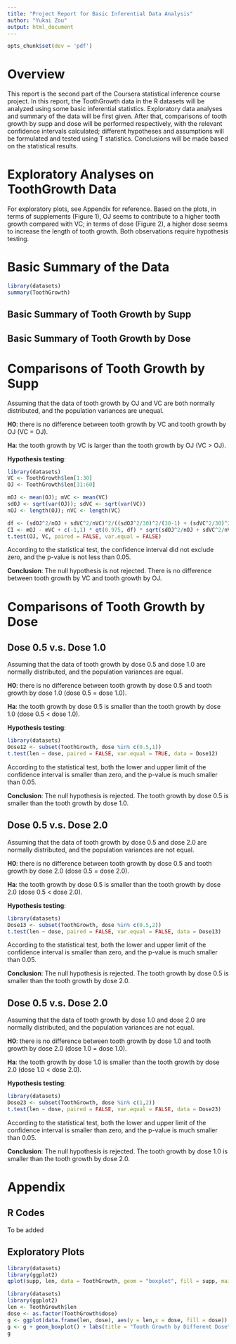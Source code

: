 ```yaml
---
title: "Project Report for Basic Inferential Data Analysis"
author: "Yukai Zou"
output: html_document
---
```

```r
opts_chunk$set(dev = 'pdf')
```

# Overview
This report is the second part of the Coursera statistical inference course project. In this report, the ToothGrowth data in the R datasets will be analyzed using some basic inferential statistics. Exploratory data analyses and summary of the data will be first given. After that, comparisons of tooth growth by supp and dose will be performed respectively, with the relevant confidence intervals calculated; different hypotheses and assumptions will be formulated and tested using T statistics. Conclusions will be made based on the statistical results.

# Exploratory Analyses on ToothGrowth Data
For exploratory plots, see Appendix for reference. Based on the plots, in terms of supplements (Figure 1), OJ seems to contribute to a higher tooth growth compared with VC; in terms of dose (Figure 2), a higher dose seems to increase the length of tooth growth. Both observations require hypothesis testing.

# Basic Summary of the Data
```r
library(datasets)
summary(ToothGrowth)
```

## Basic Summary of Tooth Growth by Supp
## Basic Summary of Tooth Growth by Dose

# Comparisons of Tooth Growth by Supp

Assuming that the data of tooth growth by OJ and VC are both normally distributed, and the population variances are unequal.

**H0**: there is no difference between tooth growth by VC and tooth growth by OJ (VC = OJ).

**Ha**: the tooth growth by VC is larger than the tooth growth by OJ (VC > OJ).

**Hypothesis testing**:
```r
library(datasets)
VC <- ToothGrowth$len[1:30]
OJ <- ToothGrowth$len[31:60]

mOJ <- mean(OJ); mVC <- mean(VC)
sdOJ <- sqrt(var(OJ)); sdVC <- sqrt(var(VC))
nOJ <- length(OJ); nVC <- length(VC)

df <- (sdOJ^2/nOJ + sdVC^2/nVC)^2/((sdOJ^2/30)^2/(30-1) + (sdVC^2/30)^2/(30-1))
CI <- mOJ - mVC + c(-1,1) * qt(0.975, df) * sqrt(sdOJ^2/nOJ + sdVC^2/nVC)
t.test(OJ, VC, paired = FALSE, var.equal = FALSE)
```

According to the statistical test, the confidence interval did not exclude zero, and the p-value is not less than 0.05.

**Conclusion**: The null hypothesis is not rejected. There is no difference between tooth growth by VC and tooth growth by OJ.

# Comparisons of Tooth Growth by Dose
## Dose 0.5 v.s. Dose 1.0

Assuming that the data of tooth growth by dose 0.5 and dose 1.0 are normally distributed, and the population variances are equal.

**H0**: there is no difference between tooth growth by dose 0.5 and tooth growth by dose 1.0 (dose 0.5 = dose 1.0).

**Ha**: the tooth growth by dose 0.5 is smaller than the tooth growth by dose 1.0 (dose 0.5 < dose 1.0).

**Hypothesis testing**:
```r
library(datasets)
Dose12 <- subset(ToothGrowth, dose %in% c(0.5,1))
t.test(len ~ dose, paired = FALSE, var.equal = TRUE, data = Dose12)
```

According to the statistical test, both the lower and upper limit of the confidence interval is smaller than zero, and the p-value is much smaller than 0.05.

**Conclusion**: The null hypothesis is rejected. The tooth growth by dose 0.5 is smaller than the tooth growth by dose 1.0.

## Dose 0.5 v.s. Dose 2.0

Assuming that the data of tooth growth by dose 0.5 and dose 2.0 are normally distributed, and the population variances are not equal.

**H0**: there is no difference between tooth growth by dose 0.5 and tooth growth by dose 2.0 (dose 0.5 = dose 2.0).

**Ha**: the tooth growth by dose 0.5 is smaller than the tooth growth by dose 2.0 (dose 0.5 < dose 2.0).

**Hypothesis testing**:
```r
library(datasets)
Dose13 <- subset(ToothGrowth, dose %in% c(0.5,2))
t.test(len ~ dose, paired = FALSE, var.equal = FALSE, data = Dose13)
```

According to the statistical test, both the lower and upper limit of the confidence interval is smaller than zero, and the p-value is much smaller than 0.05.

**Conclusion**: The null hypothesis is rejected. The tooth growth by dose 0.5 is smaller than the tooth growth by dose 2.0.

## Dose 0.5 v.s. Dose 2.0

Assuming that the data of tooth growth by dose 1.0 and dose 2.0 are normally distributed, and the population variances are not equal.

**H0**: there is no difference between tooth growth by dose 1.0 and tooth growth by dose 2.0 (dose 1.0 = dose 1.0).

**Ha**: the tooth growth by dose 1.0 is smaller than the tooth growth by dose 2.0 (dose 1.0 < dose 2.0).

**Hypothesis testing**:
```r
library(datasets)
Dose23 <- subset(ToothGrowth, dose %in% c(1,2))
t.test(len ~ dose, paired = FALSE, var.equal = FALSE, data = Dose23)
```

According to the statistical test, both the lower and upper limit of the confidence interval is smaller than zero, and the p-value is much smaller than 0.05.

**Conclusion**: The null hypothesis is rejected. The tooth growth by dose 1.0 is smaller than the tooth growth by dose 2.0.

# Appendix
## R Codes
To be added

## Exploratory Plots
```r
library(datasets)
library(ggplot2)
qplot(supp, len, data = ToothGrowth, geom = "boxplot", fill = supp, main = "Tooth Growth by Different Supp")
```

```r
library(datasets)
library(ggplot2)
len <- ToothGrowth$len
dose <- as.factor(ToothGrowth$dose)
g <- ggplot(data.frame(len, dose), aes(y = len,x = dose, fill = dose))
g <- g + geom_boxplot() + labs(title = "Tooth Growth by Different Dose", x = "dose", y = "len")
g
```
